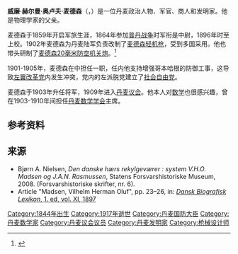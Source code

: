 {{Infobox officeholder
 | honorific-prefix   = 
 | honorific-suffix   = 
 | image              = Vilhelm Herman Oluf Madsen by Elfelt.jpg
 | image_size         = 150px
 | image_upright      =
 | smallimage         = <!--If this is specified, "image" should not be.-->
 | alt                = 
 | caption            = 
 | order              = 
 | office             = {{link-en|丹麦战争大臣|Minister of War (Denmark)}}
 | term_start         = 1901年1月24日
 | term_end           = 1905年1月14日
 | monarch            = [[克里斯蒂安九世|克里斯蒂安九世]]
 | primeminister      = {{link-en|约翰·亨里克·登泽尔|Johan Henrik Deuntzer}}
 | predecessor        = 约翰·古斯塔夫·弗雷德里克·施纳克
 | successor          = '''职位取消'''
 | birth_name         = 威廉·赫尔曼·奥卢夫·麦德森<br>Vilhelm Herman Oluf Madsen
 | birth_date      =  {{Birth date|1844|4|11|df=y}}
 | birth_place     = [[丹麦|丹麦]][[哥本哈根|哥本哈根]]
 | death_date      = {{Death date and age|1917|6|14|1844|4|11|df=y}}
 | death_place     = [[腓特烈堡|腓特烈堡]]
 | death_cause     = 
 | resting_place   = 哥本哈根加里森公墓
 | resting_place_coordinates = 
 | citizenship     = 
 | party           = [[丹麦自由党|左翼改革党]]
 | otherparty      =  <!--For additional political affiliations-->
 | height          =  <!-- "X cm", "X m"  or "X ft Y in" plus optional reference (conversions are automatic) -->
 | spouse          = Albertine Henriette Petersen
 | partner         =  <!--For those with a domestic partner and not married-->
 | relations       = 
 | children        = {{link-en|索尔瓦尔德·麦德森|Thorvald Madsen}}
 | parents         = Jeppe Madsen（父）<br>Johanne Christine Becker（母）
 | relatives       = 
 | residence       = 
 | education       = 
 | alma_mater      = 
 | occupation      = 
 | profession      = 
 | known_for       = 
 | awards          =  <!-- For civilian awards - appears as "Awards" if |mawards= is not set -->
 | signature       = 
 | signature_alt   = 
 | website         = 
<!--Military service-->
 | nickname        = 
 | allegiance      = {{Flag|Denmark}}
 | branch          = {{army|Denmark}}
 | serviceyears    = 1859–1905
 | rank            = 将军
 | unit            = 
 | commands        = 
 | battles         = [[普丹战争|普丹战争]] 
 | mawards         =  <!-- for military awards - appears as "Awards" if |awards= is not set -->
<!--Embedded templates / Footnotes-->
 | footnotes       = 
}}

'''威廉·赫尔曼·奥卢夫·麦德森'''（{{lang-da|'''Vilhelm Herman Oluf Madsen'''}}，{{bd|1844年|4月11日|1917年|6月14日}}）是一位丹麦政治人物、军官、商人和发明家。他是物理学家{{link-en|索尔瓦尔德·麦德森|Thorvald Madsen}}的父亲。

麦德森于1859年开启军旅生涯，1864年参加[[普丹战争|普丹战争]]时军衔是中尉，1896年时至上校。1902年麦德森为丹麦陆军负责改制了[[麦德森轻机枪|麦德森轻机枪]]，受到多国采用。他也带头研制了[[麦德森20毫米防空机关炮|麦德森20毫米防空机关炮]]。<ref>{{cite book|last=Skaarup|first=Harold A|title=Shelldrake: Canadian Artillery Museums and Gun Monuments|year=2012|isbn=1469750015|page=250|url=https://www.google.co.in/search?tbo=p&tbm=bks&q=isbn:1469750015|access-date=2021-03-08|archive-date=2020-12-12|archive-url=https://web.archive.org/web/20201212041235/https://www.google.co.in/search?tbo=p&tbm=bks&q=isbn:1469750015|dead-url=no}}</ref>

1901-1905年，麦德森在{{link-en|登泽尔内阁|Deuntzer Cabinet}}中担任{{link-en|丹麦战争大臣|Minister of War (Denmark)|战争大臣}}一职，任内他支持增强哥本哈根的防御工事，这导致[[丹麦自由党|左翼改革党]]内发生冲突，党内的左派脱党建立了[[丹麦社会自由党|社会自由党]]。

麦德森于1903年升任将军，1909年进入[[丹麦议会|丹麦议会]]。他本人对[[数学|数学]]也很感兴趣，曾在1903-1910年间担任[[丹麦数学学会|丹麦数学学会]]主席。

==参考资料==
{{Reflist}}

== 来源 ==
* Bjørn A. Nielsen, ''Den danske hærs rekylgeværer : system V.H.O. Madsen og J.A.N. Rasmussen'', Statens Forsvarshistoriske Museum, 2008. (Forsvarshistoriske skrifter, nr. 6).
* Article "Madsen, Vilhelm Herman Oluf", pp. 23–26, in: [http://runeberg.org/dbl/11/0025.html ''Dansk Biografisk Lexikon'', 1. ed, vol. XI, 1897] {{Wayback|url=http://runeberg.org/dbl/11/0025.html |date=20130919174114 }}

{{s-start}}
{{s-off}}
{{succession box
| title={{link-en|丹麦战争大臣|Minister of War (Denmark)}}
| before=约翰·古斯塔夫·弗雷德里克·施纳克
| years=1901年7月24日 – 1905年1月14日
| after=职位取消
}}
{{s-end}}

{{Authority control}}

[[Category:1844年出生|Category:1844年出生]]
[[Category:1917年逝世|Category:1917年逝世]]
[[Category:丹麦国防大臣|Category:丹麦国防大臣]]
[[Category:丹麦数学家|Category:丹麦数学家]]
[[Category:丹麦议会议员|Category:丹麦议会议员]]
[[Category:丹麦发明家|Category:丹麦发明家]]
[[Category:枪械设计师|Category:枪械设计师]]